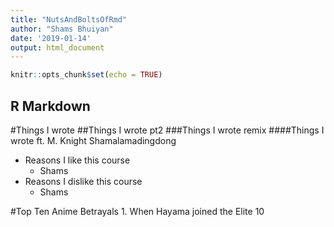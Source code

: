 ```yaml
---
title: "NutsAndBoltsOfRmd"
author: "Shams Bhuiyan"
date: '2019-01-14'
output: html_document
---
```


```r
knitr::opts_chunk$set(echo = TRUE)
```

## R Markdown

#Things I wrote
##Things I wrote pt2
###Things I wrote remix
####Things I wrote ft. M. Knight Shamalamadingdong

* Reasons I like this course
    * Shams
* Reasons I dislike this course
    + Shams
  
#Top Ten Anime Betrayals
1. When Hayama joined the Elite 10